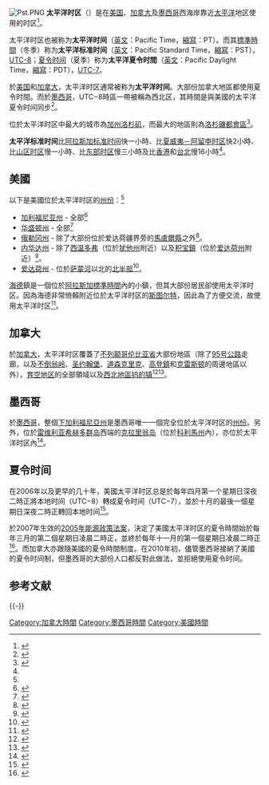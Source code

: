 [[File:Pst.PNG|thumb]]
'''太平洋时区'''（{{lang-en|'''Pacific Time Zone'''}}）是在[[美国|美国]]、[[加拿大|加拿大]]及[[墨西哥|墨西哥]]西海岸靠近[[太平洋|太平洋]]地区使用的时区<ref name="map">{{Cite web |url=http://www.travel.com.hk/region/timezone.htm |title=World time zone map |accessdate=2012-12-10 |archive-date=2015-12-24 |archive-url=https://web.archive.org/web/20151224150321/http://www.travel.com.hk/region/timezone.htm |dead-url=yes }}</ref>。

太平洋时区也被称为'''太平洋时间'''（[[英文|英文]]：Pacific Time，[[縮寫|縮寫]]：PT）。而其[[標準時間|標準時間]]（冬季）称为'''太平洋标准时间'''（[[英文|英文]]：Pacific Standard Time，[[縮寫|縮寫]]：PST），[[UTC-8|UTC-8]]；[[夏时制|夏令时间]]（夏季）称为'''太平洋夏令时間'''（[[英文|英文]]：Pacific Daylight Time，[[縮寫|縮寫]]：PDT），[[UTC-7|UTC-7]]。

於[[美国|美国]]和[[加拿大|加拿大]]，太平洋时区通常被称为'''太平洋时间'''。大部份加拿大地區都使用夏令时間。而於[[墨西哥|墨西哥]]，UTC−8時區一帶被稱為西北区，其時間是與美國的太平洋夏令时间同步<ref>{{Cite web |url=http://www.timetemperature.com/tzmx/mexico_time_zone.shtml |title=Time Temperature.com:MEXICO TIME ZONES |accessdate=2012-12-10 |archive-date=2012-12-21 |archive-url=https://web.archive.org/web/20121221094853/http://www.timetemperature.com/tzmx/mexico_time_zone.shtml |dead-url=no }}</ref>。

位於太平洋时区中最大的城市為[[加利福尼亚州|加州]][[洛杉矶|洛杉矶]]，而最大的地區則為[[洛杉磯都會區|洛杉磯都會區]]<ref>{{Cite web |url=http://timeanddate.com/worldclock/full.html |title=Time zones for major world cities |accessdate=2012-12-10 |archive-date=2015-12-23 |archive-url=https://web.archive.org/web/20151223152643/http://www.timeanddate.com/worldclock/full.html |dead-url=no }}</ref>。

'''太平洋标准时间'''比[[阿拉斯加時區|阿拉斯加标准时间]]快一小時、比[[夏威夷－阿留申時區|夏威夷－阿留申时区]]快2小時、比[[北美山区时区|山区时区]]慢一小時、比[[北美东部时区|东部时区]]慢三小時及比[[香港時間|香港]]和[[國家標準時間|台北]]慢16小時<ref name="map"/>。

== 美國 ==
{{Main|美国时区}}
以下是美國位於太平洋时区的[[美国州份|州份]]：<ref name="TT"/>

*[[加利福尼亚州|加利福尼亚州]] - 全部<ref>{{Cite web |url=http://wwp.greenwichmeantime.com/time-zone/usa/california/time/ |title=California Time - GMT - Greenwich Mean Time |access-date=2012-12-10 |archive-url=https://web.archive.org/web/20121217033515/http://wwp.greenwichmeantime.com/time-zone/usa/california/time/ |archive-date=2012-12-17 |dead-url=yes }}</ref>
*[[华盛顿州|华盛顿州]] - 全部<ref>{{Cite web |url=http://www.worldtimeserver.com/current_time_in_US-WA.aspx |title=Current local time in Washington, United States |accessdate=2012-12-10 |archive-date=2012-12-03 |archive-url=https://web.archive.org/web/20121203091516/http://www.worldtimeserver.com/current_time_in_US-WA.aspx |dead-url=no }}</ref>
*[[俄勒冈州|俄勒冈州]] - 除了大部份位於爱达荷疆界旁的[[馬盧爾縣|馬盧爾縣]]之外<ref>{{Cite web |url=http://www.timetemperature.com/tzus/pacific_time_zone.shtml |title=Pacific Time Zone in the United States |access-date=2012-12-10 |archive-url=https://web.archive.org/web/20130828150043/http://www.timetemperature.com/tzus/pacific_time_zone.shtml |archive-date=2013-08-28 |dead-url=yes }}</ref>。
*[[内华达州|内华达州]] - 除了[[西温多弗_(内华达州)|西温多弗]]（位於[[犹他州|犹他州]]附近）以及[[积宝鎮_(内华达州)|积宝鎮]]（位於[[爱达荷州|爱达荷州]]附近）<ref>{{Cite web |url=http://geography.about.com/library/misc/ntimezones.htm |title=U.S. time zone map |accessdate=2012-12-10 |archive-date=2009-02-15 |archive-url=https://web.archive.org/web/20090215175709/http://geography.about.com/library/misc/ntimezones.htm |dead-url=no }}</ref>。
*[[爱达荷州|爱达荷州]] - 位於[[萨蒙河_(爱达荷州)|萨蒙河]]以北的[[爱达荷州狭长地带|北半部]]<ref>{{Cite web |url=http://www.time.gov/timezone.cgi?Pacific%2Fd%2F-8%2Fjava |title=The official U.S. time for the Pacific Time Zone |access-date=2021-09-03 |archive-date=2014-10-16 |archive-url=https://web.archive.org/web/20141016215018/http://time.gov/timezone.cgi?Pacific%2Fd%2F-8%2Fjava |dead-url=no }}</ref>。

[[海德_(阿拉斯加)|海德]]鎮是一個位於[[阿拉斯加時區|阿拉斯加標準時間]]內的小鎮，但其大部份居民卻使用太平洋时区。因為海德非常倚賴附近位於太平洋时区的[[斯图尔特_(不列颠哥伦比亚省)|斯图尔特]]，因此為了方便交流，故使用太平洋时区<ref>{{Cite web |url=http://aa.usno.navy.mil/faq/docs/us_tzones.php |title=History of U.S. time zones and UTC conversion |accessdate=2012-12-10 |archive-date=2011-08-08 |archive-url=https://web.archive.org/web/20110808232828/http://aa.usno.navy.mil/faq/docs/us_tzones.php |dead-url=yes }}</ref>。

== 加拿大 ==
{{main|加拿大时区}}
於[[加拿大|加拿大]]，太平洋时区覆蓋了[[不列颠哥伦比亚|不列颠哥伦比亚省]]大部份地區（除了[[卑詩省99號公路|95号公路]]走廊，以及[[不倒翁岭_(不列颠哥伦比亚省)|不倒翁岭]]、[[聖約翰堡_(卑詩省)|圣约翰堡]]、[[道森克里克|道森克里克]]、[[高登鎮_(不列颠哥伦比亚省)|高登鎮]]和[[克雷斯顿_(不列颠哥伦比亚省)|克雷斯顿]]的周邊地區以外），[[育空|育空地区]]的全部領域以及[[西北地区_(加拿大)|西北地區]][[钨的镇_(西北地区)|钨的镇]]<ref>{{Cite web |url=http://time5.nrc.ca/webclock_e.shtml |title=Official times across Canada |accessdate=2012-12-10 |archive-date=2016-01-18 |archive-url=https://web.archive.org/web/20160118162140/http://time5.nrc.ca/webclock_e.shtml |dead-url=no }}</ref><ref>{{Cite web |url=http://www.worldtimezone.com/time-canada12.html |title=Canada time zone map |accessdate=2012-12-10 |archive-date=2016-02-04 |archive-url=https://web.archive.org/web/20160204053429/http://www.worldtimezone.com/time-canada12.html |dead-url=yes }}</ref>。

== 墨西哥 ==
{{Main|墨西哥时区}}
於[[墨西哥|墨西哥]]，整個[[下加利福尼亞州|下加利福尼亞州]]是墨西哥唯一一個完全位於太平洋时区的[[墨西哥行政區劃|州份]]。另外，位於[[雷维利亚希赫多群岛|雷维利亚希赫多群岛]]西端的[[克拉里翁岛|克拉里翁岛]]（位於[[科利馬州|科利馬州]]內），亦位於太平洋时区內<ref>{{Cite web |url=http://www.timetemperature.com/tzmx/baja_california.shtml |title=Baja California, Mexico Time Zone - Baja California Mexico Current Time - Daylight Saving Time |accessdate=2012-12-10 |archive-date=2013-01-17 |archive-url=https://web.archive.org/web/20130117141701/http://www.timetemperature.com/tzmx/baja_california.shtml |dead-url=no }}</ref>。

== 夏令时间 ==
在2006年以及更早的几十年{{里}}，美國太平洋时区总是於每年四月第一个星期日深夜二時正將本地时间（UTC−8）轉成夏令时间（UTC−7），並於十月的最後一個星期日深夜二時正轉回本地时间<ref>{{Cite web |url=http://wwp.greenwichmeantime.com/time-zone/usa/ |title=United States of America Time in American Cities |access-date=2012-12-10 |archive-url=https://web.archive.org/web/20121222020542/http://wwp.greenwichmeantime.com/time-zone/usa/ |archive-date=2012-12-22 |dead-url=yes }}</ref>。

於2007年生效的[[美國2005年能源政策法案|2005年能源政策法案]]，決定了美國太平洋时区的夏令時間始於每年三月的第二個星期日凌晨二時正，並終於每年十一月的第一個星期日凌晨二時正<ref name="TT">{{Cite web |url=http://www.timetemperature.com/tzus/time_zone.shtml |title=Time Temperature.com:UNITED STATES TIME ZONES |accessdate=2012-12-10 |archive-date=2011-06-25 |archive-url=https://web.archive.org/web/20110625110332/http://www.timetemperature.com/tzus/time_zone.shtml |dead-url=yes }}</ref>。而加拿大亦跟隨美國的夏令時間制度。在2010年初，儘管墨西哥接納了美國的夏令时间制，但墨西哥的大部份人口都反對此做法，並拒絕使用夏令时间。

== 参考文献 ==
{{Reflist|2}}

{{-}}
{{北美時區|nocat}}
[[Category:加拿大時間|Category:加拿大時間]]
[[Category:墨西哥時間|Category:墨西哥時間]]
[[Category:美國時間|Category:美國時間]]